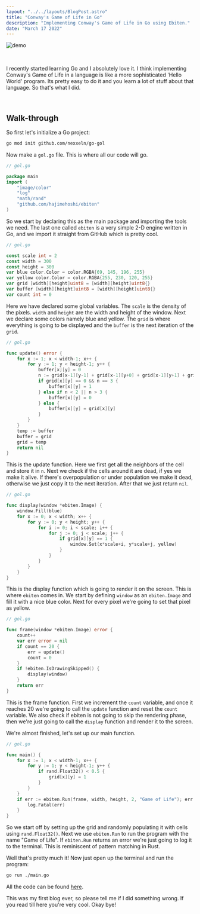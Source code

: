 ```yaml
---
layout: "../../layouts/BlogPost.astro"
title: "Conway's Game of Life in Go"
description: "Implementing Conway's Game of Life in Go using Ebiten."
date: "March 17 2022"
---
```


![demo](https://github.com/nexxeln/go-gol/raw/main/images/demo.gif?raw=true)

<br />

I recently started learning Go and I absolutely love it. I think implementing Conway's Game of Life in a language is like a more sophisticated 'Hello World' program. Its pretty easy to do it and you learn a lot of stuff about that language. So that's what I did.

<br />

## Walk-through

So first let's initialize a Go project:

```bash
go mod init github.com/nexxeln/go-gol
```

Now make a `gol.go` file. This is where all our code will go.

```go
// gol.go

package main
import (
	"image/color"
	"log"
	"math/rand"
	"github.com/hajimehoshi/ebiten"
)
```

So we start by declaring this as the main package and importing the tools we need. The last one called `ebiten` is a very simple 2-D engine written in Go, and we import it straight from GitHub which is pretty cool.

```go
// gol.go

const scale int = 2
const width = 300
const height = 300
var blue color.Color = color.RGBA{69, 145, 196, 255}
var yellow color.Color = color.RGBA{255, 230, 120, 255}
var grid [width][height]uint8 = [width][height]uint8{}
var buffer [width][height]uint8 = [width][height]uint8{}
var count int = 0
```

Here we have declared some global variables. The `scale` is the density of the pixels. `width` and `height` are the width and height of the window. Next we declare some colors namely blue and yellow. The `grid` is where everything is going to be displayed and the `buffer` is the next iteration of the `grid`.

```go
// gol.go

func update() error {
	for x := 1; x < width-1; x++ {
		for y := 1; y < height-1; y++ {
			buffer[x][y] = 0
			n := grid[x-1][y-1] + grid[x-1][y+0] + grid[x-1][y+1] + grid[x+0][y-1] + grid[x+0][y+1] + grid[x+1][y-1] + grid[x+1][y+0] + grid[x+1][y+1]
			if grid[x][y] == 0 && n == 3 {
				buffer[x][y] = 1
			} else if n < 2 || n > 3 {
				buffer[x][y] = 0
			} else {
				buffer[x][y] = grid[x][y]
			}
		}
	}
	temp := buffer
	buffer = grid
	grid = temp
	return nil
}
```

This is the update function. Here we first get all the neighbors of the cell and store it in `n`. Next we check if the cells around it are dead, if yes we make it alive. If there's overpopulation or under population we make it dead, otherwise we just copy it to the next iteration. After that we just return `nil`.

```go
// gol.go

func display(window *ebiten.Image) {
	window.Fill(blue)
	for x := 0; x < width; x++ {
		for y := 0; y < height; y++ {
			for i := 0; i < scale; i++ {
				for j := 0; j < scale; j++ {
					if grid[x][y] == 1 {
						window.Set(x*scale+i, y*scale+j, yellow)
					}
				}
			}
		}
	}
}
```

This is the display function which is going to render it on the screen. This is where `ebiten` comes in. We start by defining `window` as an `ebiten.Image` and fill it with a nice blue color. Next for every pixel we're going to set that pixel as yellow.

```go
// gol.go

func frame(window *ebiten.Image) error {
	count++
	var err error = nil
	if count == 20 {
		err = update()
		count = 0
	}
	if !ebiten.IsDrawingSkipped() {
		display(window)
	}
	return err
}
```

This is the frame function. First we increment the `count` variable, and once it reaches 20 we're going to call the `update` function and reset the `count` variable. We also check if ebiten is not going to skip the rendering phase, then we're just going to call the `display` function and render it to the screen.

We're almost finished, let's set up our main function.

```go
// gol.go

func main() {
	for x := 1; x < width-1; x++ {
		for y := 1; y < height-1; y++ {
			if rand.Float32() < 0.5 {
				grid[x][y] = 1
			}
		}
	}
	if err := ebiten.Run(frame, width, height, 2, "Game of Life"); err != nil {
		log.Fatal(err)
	}
}
```

So we start off by setting up the grid and randomly populating it with cells using `rand.Float32()`. Next we use `ebiten.Run` to run the program with the name "Game of Life". If `ebiten.Run` returns an error we're just going to log it to the terminal. This is reminiscent of pattern matching in Rust.

Well that's pretty much it! Now just open up the terminal and run the program:

```bash
go run ./main.go
```

All the code can be found [here](https://github.com/nexxeln/go-gol).

This was my first blog ever, so please tell me if I did something wrong. If you read till here you're very cool. Okay bye!
